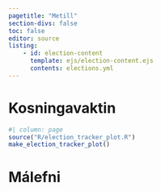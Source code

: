 ```yaml
---
pagetitle: "Metill"
section-divs: false
toc: false
editor: source
listing:
    - id: election-content
      template: ejs/election-content.ejs
      contents: elections.yml
---
```



# Kosningavaktin {.column-page}

```r
#| column: page
source("R/election_tracker_plot.R")
make_election_tracker_plot()
```

# Málefni {.column-page}


::: {#election-content .column-page}
:::